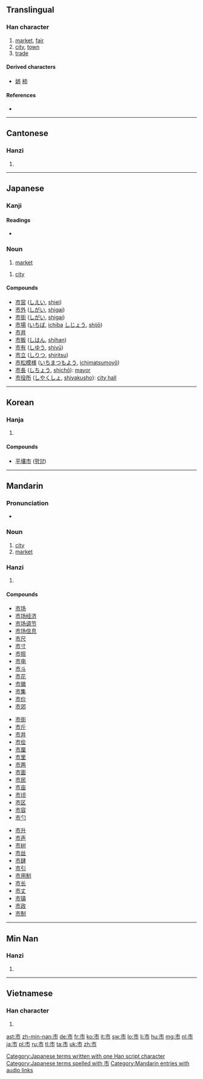 {{also|帀}}

==Translingual==
{{stroke order|strokes=5}}

===Han character===
{{Han char|rn=50|rad=巾|as=02|sn=5|four=0022<sub>7</sub>|canj=卜中月 (YLB)|ids=⿱[[亠]][[巾]]}}

# [[market]], [[fair]]
# [[city]], [[town]]
# [[trade]]

====Derived characters====
* [[姉]] [[柿]]

====References====
* {{Han ref|kx=0328.030|dkj=08775|dj=0632.130|hdz=10729.050|uh=5E02|ud=24066|bh=A5AB|bd=42411}}

----

==Cantonese==

===Hanzi===
{{yue-hanzi|jyut=|y=[[si5]]}}

# {{defn|lang=yue|sort=巾02}}

----

==Japanese==

===Kanji===
{{ja-kanji|grade=2|rs=巾02}}

====Readings====
* {{ja-readings|on=[[し]] ([[shi]])|kun=[[いち]] ([[ichi]])}}

===Noun===
{{ja-noun|k|hira=いち|rom=ichi}}

# [[market]]
{{ja-noun|k|hira=し|rom=shi}}
# [[city]]

====Compounds====
* [[市営]] ([[しえい]], [[shiei]])
* [[市外]] ([[しがい]], [[shigai]])
* [[市街]] ([[しがい]], [[shigai]])
* [[市場]] ([[いちば]], [[ichiba]] [[しじょう]], [[shijō]])
* [[市井]]
* [[市販]] ([[しはん]], [[shihan]])
* [[市有]] ([[しゆう]], [[shiyū]])
* [[市立]] ([[しりつ]], [[shiritsu]])
* [[市松模様]] ([[いちまつもよう]], [[ichimatsumoyō]])
* [[市長]] ([[しちょう]], [[shichō]]): [[mayor]]
* [[市役所]] ([[しやくしょ]], [[shiyakusho]]): [[city hall]]

[[Category:Japanese terms written with one Han script character]]
[[Category:Japanese terms spelled with 市]]
----

==Korean==

===Hanja===
{{ko-hanja|hangeul=[[시]]|eumhun=저자|rv=si|mr=si}}

# {{defn|lang=ko|sort=巾02}}

====Compounds====
* [[平壤市]] ([[평양]])

----

==Mandarin==

===Pronunciation===
* {{audio|zh-shì.ogg|audio}}

===Noun===
{{cmn-noun|ts|pin=shì|pint=shi4|rs=巾02}}

# [[city]]
# [[market]]

===Hanzi===
{{cmn-hanzi|pin=[[shì]] ([[shi4]])|wg=shih<sup>4</sup>}}

# {{defn|lang=cmn|sort=巾02}}

====Compounds====
{{top3}}
* [[市场]]
* [[市场经济]]
* [[市场调节]]
* [[市场信息]]
* [[市尺]]
* [[市寸]]
* [[市担]]
* [[市电]]
* [[市斗]]
* [[市花]]
* [[市徽]]
* [[市集]]
* [[市价]]
* [[市郊]]
{{mid3}}
* [[市街]]
* [[市斤]]
* [[市井]]
* [[市侩]]
* [[市厘]]
* [[市里]]
* [[市两]]
* [[市面]]
* [[市民]]
* [[市亩]]
* [[市顷]]
* [[市区]]
* [[市容]]
* [[市勺]]
{{mid3}}
* [[市升]]
* [[市声]]
* [[市树]]
* [[市丝]]
* [[市肆]]
* [[市引]]
* [[市用制]]
* [[市长]]
* [[市丈]]
* [[市镇]]
* [[市政]]
* [[市制]]
{{bottom}}

[[Category:Mandarin entries with audio links]]

----
==Min Nan==

===Hanzi===
{{nan-hanzi|poj=chhī}}

# {{defn|lang=nan}}

----

==Vietnamese==

===Han character===
{{vi-hantu|[[thị]]|rs=巾02}}

# {{defn|lang=vi|sort=巾02}}

[[ast:市]]
[[zh-min-nan:市]]
[[de:市]]
[[fr:市]]
[[ko:市]]
[[it:市]]
[[sw:市]]
[[lo:市]]
[[li:市]]
[[hu:市]]
[[mg:市]]
[[nl:市]]
[[ja:市]]
[[pl:市]]
[[ru:市]]
[[tl:市]]
[[ta:市]]
[[uk:市]]
[[zh:市]]